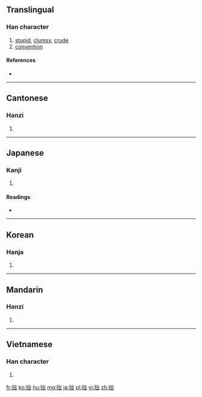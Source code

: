 ==Translingual==

===Han character===
{{Han char|rn=64|rad=手|as=05|sn=8|four=5207<sub>2</sub>|canj=手山山 (QUU)}}

# [[stupid]], [[clumsy]], [[crude]]
# [[convention]]

====References====
* {{Han ref|kx=0426.070|dkj=11965|dj=0775.020|hdz=31860.030|uh=62D9|ud=25305|bh=A9E5|bd=43493}}

----

==Cantonese==

===Hanzi===
{{yue-hanzi|jyut=|y=jyut3}}

# {{defn|lang=yue|sort=手05}}

----

==Japanese==

===Kanji===
{{ja-kanji|grade=c|rs=手05}}

# {{defn|lang=ja|sort=手05}}

====Readings====
* {{ja-readings|on=[[せつ]] (setsu)|kun=[[つたない]] (tsutanai)}}

----

==Korean==

===Hanja===
{{ko-hanja|hangeul=졸|eumhun=|rv=jol|mr=chol|y=col}}

# {{defn|lang=ko|sort=手05}}

----

==Mandarin==

===Hanzi===
{{cmn-hanzi|pin=[[zhuō]] ([[zhuo1]]), [[zhuó]] ([[zhuo2]])|wg=cho<sup>1</sup>, cho<sup>2</sup>}}

# {{defn|lang=cmn|sort=手05}}

----

==Vietnamese==

===Han character===
{{vi-hantu|[[chuyết]], [[chút]], [[choắt]], [[sụt]], [[trút]], [[choét]], [[chót]], [[đúc]], [[nhốt]], [[suốt]]|rs=手05}}

# {{defn|lang=vi|sort=手05}}

[[fr:拙]]
[[ko:拙]]
[[hu:拙]]
[[mg:拙]]
[[ja:拙]]
[[pl:拙]]
[[vi:拙]]
[[zh:拙]]